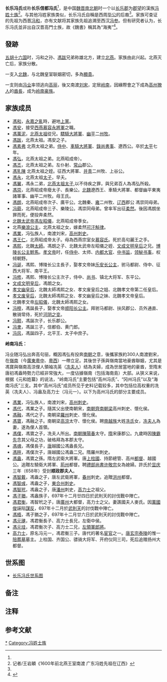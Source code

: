 '''长乐冯氏'''或称'''长乐信都冯氏'''<ref name="a1"/>，是中国[[魏晋南北朝|魏晋南北朝]]时一个以[[长乐郡_(西晋)|长乐郡]]为[[郡望|郡望]]的漢族[[冯姓|冯姓]][[士族|士族]]<ref>记者/王岩頔《1600年前北燕王室南渡 广东冯姓先祖在辽西》</ref>。与其他冯姓家族类似，长乐冯氏自稱是西周[[畢公高|毕公]]的后裔<ref name="a1"/>。家族可查证的先祖为西晋[[冯和|冯和]]，亦有文献将其家族先祖追溯至西汉[[冯参|冯参]]{{參考|name=aa1|《[[元和姓纂|元和姓纂]]·[[:s:元和姓纂_(四庫全書本)/卷01|卷一]]》长乐信都　汉冝都侯参后晋有冯和孙䟦僭号都龙城称北燕……}}。但有研究者认为，长乐冯氏並非出自汉晋高門士族，故《魏書》稱其為“海夷”{{efn|海夷是貶稱，同卷桓玄被稱為島夷。}}<ref name="a1">{{cite journal en
|quotes = 
|last = 
|first = 
|author = 赵海丽
|coauthors = 
|date = 2011
|year = 
|month = 
|title = 《北魏门阀婚姻制之代表家族——冀州长乐信都冯氏与北魏皇宗室及显族联姻关系探论》
|journal = 理论学刊
|volume = 
|issue = 2011年第6期
|pages = 93-97
|publisher = 中共山东省委党校（山东行政学院）
|location = 山东省济南市
|issn = 1002-3909
|pmid = 
|doi = 
|bibcode = 
|oclc = 
|id = 
|url = https://www.ixueshu.com/document/d5225638bb4c98c1318947a18e7f9386.html
|language = Zh-hans
|format = 
|accessdate = 
|laysummary = 
|laysource = 
|laydate = 
|quote = 一、源于“毕公之苗裔” 关于冀州长乐信都冯氏的谱系……
|archive-date = 2019-12-29
|archive-url = https://web.archive.org/web/20191229060320/https://www.ixueshu.com/document/d5225638bb4c98c1318947a18e7f9386.html
|dead-url = no
}}</ref>。

==發跡==
[[五胡十六国|五胡十六国]]时，冯和之孙、[[馮跋|馮跋]]兄弟称雄北方，建立[[北燕|北燕]]。家族由此兴起。北燕灭亡后，家族分散。

一支入[[北魏|北魏]]，与北魏皇室联姻密切，多為[[顯貴|顯貴]]。

一支则由[[冯业|冯业]]率领逃向[[高丽|高丽]]，後又南渡[[刘宋|刘宋]]，定居[[岭南|岭南]]，因緣際會之下成為[[高州|高州]][[獠人|獠人]]的[[酋長|酋長]]，成为[[岭南|岭南]][[豪族|豪族]]。

==家族成员==
*[[馮和|馮和]]，[[永嘉之亂|永嘉之亂]]時，避地[[上党郡|上黨]]。
*[[馮安|馮安]]，接受[[西燕|西燕]][[慕容永|慕容永]][[將軍|將軍]]之職。
*[[馮萬泥|馮萬泥]]，[[北燕太祖|北燕太祖]]從兄。[[驃騎大將軍|驃騎大將軍]]、[[幽州|幽]][[平州|平]]二[[州牧|州牧]]。
*[[馮跋|馮跋]]，北燕太祖。馮安之子。
*[[馮素弗|馮素弗]] 北燕太祖之弟。[[侍中|侍中]]、[[車騎大將軍|車騎大將軍]]、[[錄尚書事|錄尚書事]]、遼西公。卒於[[太平_(北燕)|太平]]七年。
*[[馮弘|馮弘]]，北燕太祖之弟。北燕昭成帝）。
*[[馮丕|馮丕]]，北燕太祖之弟。左仆射、[[常山|常山]]郡公。
*[[馮乳陳|馮乳陳]] 北燕太祖之姪。征西大將軍、[[并|并]][[青|青]]二州牧、上谷公。
*[[馮永|馮永]]，北燕太祖[[太子|太子]]，早夭。
*[[馮翼|馮翼]]，馮永二弟，[[北燕太祖|北燕太祖]][[太子|太子]],以不侍疾之罪，與兄弟百人為馮弘所殺。
*[[馮崇|馮崇]]，北燕昭成帝廢太子、長樂公。[[北魏|北魏]]遼西王、車騎大將軍、都督幽平東夷諸軍事、幽平二州牧。母王氏。
*[[馮朗|馮朗]]，北燕昭成帝次子、廣平公。北魏秦、[[雍州|雍]]二州牧、[[辽西|辽西]]郡公 馮崇同母弟。
*[[馮邈|冯藐]]，北燕昭成帝三子、樂陵公。馮崇同母弟。曾率军出征[[柔然|柔然]]。後因馮朗坐罪而死，便投奔柔然。
*[[北魏太武帝|北魏太武帝]][[馮左昭儀_(北魏太武帝)|馮左昭儀]]，北燕昭成帝季女。
*北燕[[樂浪公主|樂浪公主]]，北燕太祖之女，嫁柔然[[可汗|可汗]][[斛律|斛律]]。
*[[馮業|馮業]]，冯弘族人，南渡刘宋，[[高州|高州]][[刺史|刺史]]。
*[[馮王仁|馮王仁]]，北燕昭成帝太子。母為西燕宗室女[[慕容氏|慕容氏]]。死於高句麗王之手。
*[[馮熙|馮熙]]，北魏[[太師|太師]]。馮朗之子、北魏太武帝左昭儀之姪、[[文成文明皇后|文成文明皇后]]之兄。[[博陵公主|博陵长公主]][[駙馬|駙馬]]。[[孝文帝|孝文帝]]时，任[[侍中|侍中]]、太师、[[内都大官|内都大官]]、[[中书监|中书监]]，[[领秘书事|领秘书事]]，权倾朝野。
*[[冯诞|冯诞]]，馮熙、博陵长公主長子，娶孝文帝妹[[樂安公主_(北魏)|乐安长公主]]，驸马都尉、侍中、征西大将军、南平王。
*[[冯修|冯修]]，馮熙、博陵长公主次子，侍中、[[尚书|尚书]]、镇北大将军、东平公。
*[[文成文明皇后|文成文明皇后]]，馮朗之女。
*[[孝文幽皇后|孝文幽皇后]]，北魏太師馮熙之女、孝文废皇后之姐、北魏孝文帝第二任皇后。
*[[孝文废皇后|孝文废皇后]]，北魏太師馮熙之女、孝文幽皇后之妹、北魏孝文帝皇后。
*北魏孝文帝[[馮昭儀_(北魏孝文帝)|左昭儀]]，北魏太師馮熙之女。
*[[冯穆|冯穆]]，馮誕長子，娶孝文帝[[顺阳公主_(北魏孝文帝)|顺阳长公主]]。拜驸马都尉、扶风郡公、员外通直、散骑常侍，死於[[河阴之变|河阴之变]]。
*[[冯颢|冯颢]]，馮誕次子，长乐郡公。
*[[冯聿|冯聿]]，馮誕三子，信都伯、黄门郎。
*[[冯风|冯风]]，馮誕四子，北平王、太子中庶子。

'''岭南冯氏：'''

冯业随冯弘出奔高句丽，概因馮弘有投奔[[南朝|南朝]]之意，後攜家族約300人南渡劉宋，在[[嶺南|嶺南]]（今[[廣東|廣東]][[粵中|粵中]]、[[粵西|粵西]]）一帶立足。其後世子孫與嶺南當地豪酋聯姻，尤其是馮寶與嶺南高涼俚人領袖冼英（[[冼夫人|冼夫人]]）结為夫婦，成為世居當地的豪酋，至隋末唐初馮盎時勢力已經非常強大，一度佔據嶺南（包括海南島）大部。从狭义来说，根据《元和姓纂》的说法，“岭南冯氏”主要包括“高州冯氏”、“冈州冯氏”以及“海南冯氏”三支。其中“高州冯氏”成员所见于史料记载较多，其中包括位高权重的冼英（冼夫人）、冯盎及高力士（冯元一）。以下为高州冯氏的部分主要成员。
*[[馮業|馮業]]，冯弘族人，南渡刘宋，[[高州|高州]][[刺史|刺史]]。
*[[馮代|馮代]]，馮業之子。隨其父出使南朝宋，[[南朝齊|南朝齊]][[南朝梁|南朝梁]]高州刺史、懷化侯。
*[[馮融|馮融]]，馮代之子。南朝梁[[羅州|羅州]]刺史、懷化侯。
*[[馮寶|馮寶]]，馮融之子。南朝梁[[高涼|高涼]]太守、懷化侯。聘[[南越族|南越族]]大姓[[冼氏|冼氏]]女，[[冼夫人|冼夫人]]為妻，遂為俚人首領。
*[[馮僕|馮僕]]，馮寶之子，冼夫人所出。[[南朝陳|南朝陳]][[陽春|陽春]]太守。[[隋|隋]]宋康郡公。九歲時因[[陳霸先|陳霸先]]念其父母之功，破格拜為本郡太守。
*[[馮魂|馮魂]]，馮僕長子，[[唐|唐]]越國公馮盎長兄。
*[[馮暄|馮暄]]，馮僕次子，唐越國公馮盎二兄。隋羅州刺史。
*[[馮盎|馮盎]]，馮寶之孫。隋左武衛大將軍。唐[[上柱國|上柱國]]、持節總管、高州[[都督|都督]]、越國公。追贈左驍衛大將軍、[[荊州|荊州]]都督。聘[[禮部|禮部]][[尚書|尚書]][[许敬宗|许敬宗]]女為媳婦。許氏於[[显庆|显庆]]三年（658年）受封'''顺政郡夫人'''。
*[[馮智戴|馮智戴]]，馮盎之子，唐左武衛將軍，[[春州|春州]]刺史。追贈[[洪州|洪州]]都督。
*[[馮智彧|馮智彧]]，馮盎之子，[[東合州|東合州]][[刺史|刺史]]。
*[[馮智玳|馮智玳]]，馮盎之子，唐[[潘州|潘州]]刺史，[[高力士|高力士]]之祖父。
*[[馮子猶|馮子猶]]，馮盎族子，697年十二月廿四日於武則天的討伐戰中陣亡。
*[[馮君衡|馮君衡]]，馮智玳之子，唐[[廣州|廣州]]大都督，高力士之父。妻譙國夫人麥氏。因[[萬國俊|萬國俊]]誣陷[[謀反|謀反]]，697年十二月於[[武則天|武則天]]的討伐戰中陣亡。
*[[馮梧|馮梧]]，馮子猶之子，697年十二月廿六日於武則天的討伐戰中陣亡。
*[[馮元璡|馮元璡]]，馮君衡長子、高力士長兄，左衛中侯。
*[[馮元珪|馮元珪]]，馮君衡次子、高力士二兄，[[左領軍郎將|左領軍郎將]]。
*[[高力士|高力士]]，原名冯元一，馮君衡三子。唐代的著名[[宦官|宦官]]之一。[[唐玄宗|唐玄宗]][[泰陵|泰陵]]的惟一[[陪葬墓|陪葬墓]]墓主。上柱国、齐国公、骠骑大将军、开府仪同三司，死后追赠扬州大都督。

==世系图==
*[[长乐冯氏世系图|长乐冯氏世系图]]

== 备注 ==
{{notelist}}

== 注释 ==

{{Reflist}}

== 参考文献 ==
{{Reflist|group="參"|colwidth=30em}}

[[Category:长乐冯氏|*]]
[[Category:冯姓士族|Category:冯姓士族]]